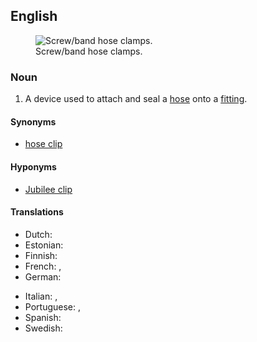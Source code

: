 ==English==
{{wikipedia}}
[[File:Hoseclamps.screw.agr.jpg|right|thumb|Screw/band hose clamps.]]
===Noun===
{{en-noun}}

# A device used to attach and seal a [[hose]] onto a [[fitting]].

====Synonyms====
* [[hose clip]]

====Hyponyms====
* [[Jubilee clip]]

====Translations====
{{trans-top|device to clamp a hose to a fitting}}
* Dutch: {{t|nl|slangklem}}
* Estonian: {{t|et|voolikuklamber}}
* Finnish: {{t|fi|letkunkiristin}}
* French: {{t+|fr|collier|m}}, {{t+|fr|collier de serrage|m}}
* German: {{t+|de|Schlauchschelle|f}}
{{trans-mid}}
* Italian: {{t|it|fascetta|f}}, {{t|it|fascetta metallica|f}}
* Portuguese: {{t+|pt|braçadeira|f}}, {{t+|pt|abraçadeira|f}}
* Spanish: {{t+|es|abrazadera|f}}
* Swedish: {{t|sv|slangklämma|c}}
{{trans-bottom}}